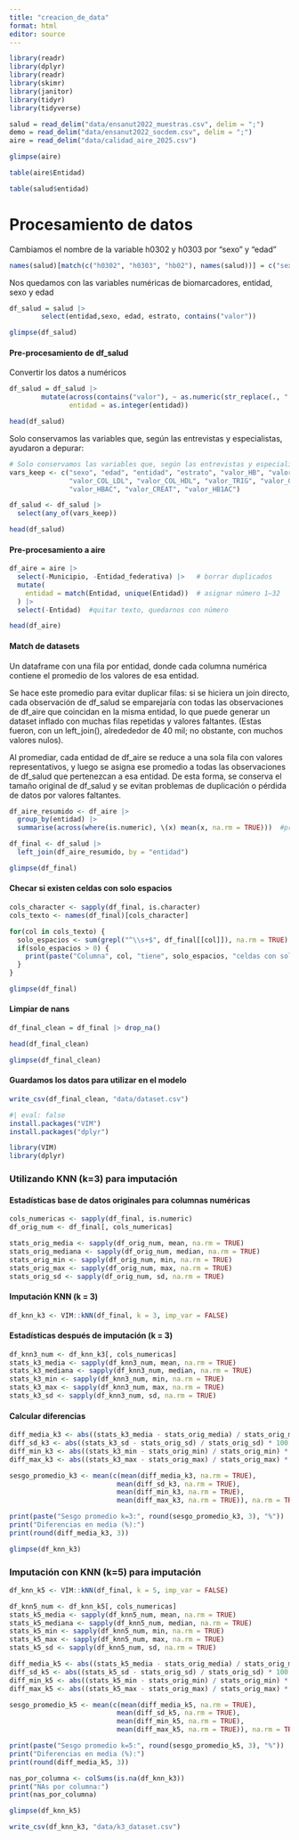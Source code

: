 ```yaml
---
title: "creacion_de_data"
format: html
editor: source
---
```



```r
library(readr)
library(dplyr)
library(readr)
library(skimr)
library(janitor)
library(tidyr)
library(tidyverse)
```

```r
salud = read_delim("data/ensanut2022_muestras.csv", delim = ";")
demo = read_delim("data/ensanut2022_socdem.csv", delim = ";")
aire = read_delim("data/calidad_aire_2025.csv")
```

```r
glimpse(aire)
```

```r
table(aire$Entidad)
```
```r
table(salud$entidad)
```

# Procesamiento de datos

Cambiamos el nombre de la variable h0302 y h0303 por "sexo" y "edad"

```r
names(salud)[match(c("h0302", "h0303", "hb02"), names(salud))] = c("sexo", "edad", "valor_HB")
```
Nos quedamos con las variables numéricas de biomarcadores, entidad, sexo y edad

```r
df_salud = salud |>
        select(entidad,sexo, edad, estrato, contains("valor"))

glimpse(df_salud)
```

#### Pre-procesamiento de df_salud

Convertir los datos a numéricos 
```r
df_salud = df_salud |>
        mutate(across(contains("valor"), ~ as.numeric(str_replace(., ",", "\\."))), 
               entidad = as.integer(entidad))
```

```r
head(df_salud)
```

Solo conservamos las variables que, según las entrevistas y especialistas, ayudaron a depurar:

```r
# Solo conservamos las variables que, según las entrevistas y especialistas, ayudaron a depurar
vars_keep <- c("sexo", "edad", "entidad", "estrato", "valor_HB", "valor_PCR", "valor_COLEST", 
               "valor_COL_LDL", "valor_COL_HDL", "valor_TRIG", "valor_GLU_SUERO",
               "valor_HBAC", "valor_CREAT", "valor_HB1AC")

df_salud <- df_salud |> 
  select(any_of(vars_keep))

head(df_salud)

```


#### Pre-procesamiento a aire

```r
df_aire = aire |>
  select(-Municipio, -Entidad_federativa) |>   # borrar duplicados
  mutate(
    entidad = match(Entidad, unique(Entidad))  # asignar número 1–32
  ) |>
  select(-Entidad)  #quitar texto, quedarnos con número
```

```r
head(df_aire)
```


#### Match de datasets

Un dataframe con una fila por entidad, donde cada columna numérica contiene el promedio de los valores de esa entidad.

Se hace este promedio para evitar duplicar filas: si se hiciera un join directo, cada observación de df_salud se emparejaría con todas las observaciones de df_aire que coincidan en la misma entidad, lo que puede generar un dataset inflado con muchas filas repetidas y valores faltantes. (Estas fueron, con un left_join(), alredededor de 40 mil; no obstante, con muchos valores nulos).

Al promediar, cada entidad de df_aire se reduce a una sola fila con valores representativos, y luego se asigna ese promedio a todas las observaciones de df_salud que pertenezcan a esa entidad. De esta forma, se conserva el tamaño original de df_salud y se evitan problemas de duplicación o pérdida de datos por valores faltantes.

```r
df_aire_resumido <- df_aire |>
  group_by(entidad) |>
  summarise(across(where(is.numeric), \(x) mean(x, na.rm = TRUE)))  #promedio por entidad

df_final <- df_salud |>
  left_join(df_aire_resumido, by = "entidad")

```

```r
glimpse(df_final)
```
#### Checar si existen celdas con solo espacios

```r
cols_character <- sapply(df_final, is.character)
cols_texto <- names(df_final)[cols_character]

for(col in cols_texto) {
  solo_espacios <- sum(grepl("^\\s+$", df_final[[col]]), na.rm = TRUE)
  if(solo_espacios > 0) {
    print(paste("Columna", col, "tiene", solo_espacios, "celdas con solo espacios"))
  }
}
```


```r
glimpse(df_final)
```

#### Limpiar de nans

```r
df_final_clean = df_final |> drop_na()
```

```r
head(df_final_clean)
```

```r
glimpse(df_final_clean)
```

#### Guardamos los datos para utilizar en el modelo

```r
write_csv(df_final_clean, "data/dataset.csv")
```

```r
#| eval: false
install.packages("VIM")
install.packages("dplyr")
```

```r
library(VIM)
library(dplyr)
```

### Utilizando KNN (k=3) para imputación

#### Estadísticas base de datos originales para columnas numéricas

```r
cols_numericas <- sapply(df_final, is.numeric)
df_orig_num <- df_final[, cols_numericas]

stats_orig_media <- sapply(df_orig_num, mean, na.rm = TRUE)
stats_orig_mediana <- sapply(df_orig_num, median, na.rm = TRUE)
stats_orig_min <- sapply(df_orig_num, min, na.rm = TRUE)
stats_orig_max <- sapply(df_orig_num, max, na.rm = TRUE)
stats_orig_sd <- sapply(df_orig_num, sd, na.rm = TRUE)
```

#### Imputación KNN (k = 3)

```r
df_knn_k3 <- VIM::kNN(df_final, k = 3, imp_var = FALSE)
```

#### Estadísticas después de imputación (k = 3)

```r
df_knn3_num <- df_knn_k3[, cols_numericas]
stats_k3_media <- sapply(df_knn3_num, mean, na.rm = TRUE)
stats_k3_mediana <- sapply(df_knn3_num, median, na.rm = TRUE)
stats_k3_min <- sapply(df_knn3_num, min, na.rm = TRUE)
stats_k3_max <- sapply(df_knn3_num, max, na.rm = TRUE)
stats_k3_sd <- sapply(df_knn3_num, sd, na.rm = TRUE)

```

#### Calcular diferencias

```r
diff_media_k3 <- abs((stats_k3_media - stats_orig_media) / stats_orig_media) * 100
diff_sd_k3 <- abs((stats_k3_sd - stats_orig_sd) / stats_orig_sd) * 100
diff_min_k3 <- abs((stats_k3_min - stats_orig_min) / stats_orig_min) * 100
diff_max_k3 <- abs((stats_k3_max - stats_orig_max) / stats_orig_max) * 100

sesgo_promedio_k3 <- mean(c(mean(diff_media_k3, na.rm = TRUE), 
                           mean(diff_sd_k3, na.rm = TRUE),
                           mean(diff_min_k3, na.rm = TRUE),
                           mean(diff_max_k3, na.rm = TRUE)), na.rm = TRUE)

print(paste("Sesgo promedio k=3:", round(sesgo_promedio_k3, 3), "%"))
print("Diferencias en media (%):")
print(round(diff_media_k3, 3))
```

```r
glimpse(df_knn_k3)
```

### Imputación con KNN (k=5) para imputación

```r
df_knn_k5 <- VIM::kNN(df_final, k = 5, imp_var = FALSE)
```

```r
df_knn5_num <- df_knn_k5[, cols_numericas]
stats_k5_media <- sapply(df_knn5_num, mean, na.rm = TRUE)
stats_k5_mediana <- sapply(df_knn5_num, median, na.rm = TRUE)
stats_k5_min <- sapply(df_knn5_num, min, na.rm = TRUE)
stats_k5_max <- sapply(df_knn5_num, max, na.rm = TRUE)
stats_k5_sd <- sapply(df_knn5_num, sd, na.rm = TRUE)

```

```r
diff_media_k5 <- abs((stats_k5_media - stats_orig_media) / stats_orig_media) * 100
diff_sd_k5 <- abs((stats_k5_sd - stats_orig_sd) / stats_orig_sd) * 100
diff_min_k5 <- abs((stats_k5_min - stats_orig_min) / stats_orig_min) * 100
diff_max_k5 <- abs((stats_k5_max - stats_orig_max) / stats_orig_max) * 100

sesgo_promedio_k5 <- mean(c(mean(diff_media_k5, na.rm = TRUE), 
                           mean(diff_sd_k5, na.rm = TRUE),
                           mean(diff_min_k5, na.rm = TRUE),
                           mean(diff_max_k5, na.rm = TRUE)), na.rm = TRUE)

print(paste("Sesgo promedio k=5:", round(sesgo_promedio_k5, 3), "%"))
print("Diferencias en media (%):")
print(round(diff_media_k5, 3))
```
```r
nas_por_columna <- colSums(is.na(df_knn_k3))
print("NAs por columna:")
print(nas_por_columna)
```

```r
glimpse(df_knn_k5)
```

```r
write_csv(df_knn_k3, "data/k3_dataset.csv")
```











































